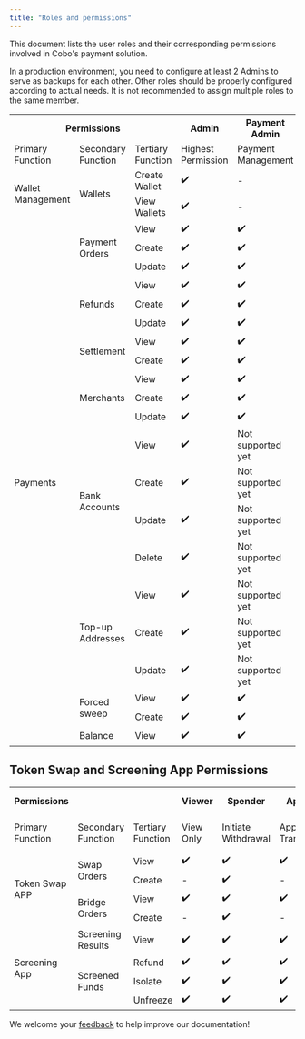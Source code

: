 ```yaml
---
title: "Roles and permissions"
---
```

This document lists the user roles and their corresponding permissions involved in Cobo's payment solution.


<Note>In a production environment, you need to configure at least 2 Admins to serve as backups for each other. Other roles should be properly configured according to actual needs. It is not recommended to assign multiple roles to the same member.</Note>

<table class="six-columns-fixed-first-row-cn">
  <tr>
    <th colspan="3">Permissions</th>
    <th>Admin</th>
    <th>Payment Admin</th>
      <th>Payment Member</th>
  </tr>
  <tr>
    <td>Primary Function</td>
    <td>Secondary Function</td>
    <td>Tertiary Function</td>
    <td>Highest Permission</td>
    <td>Payment Management</td>
    <td>Payment Operations</td>
  </tr>
  <tr>
    <td rowspan="2">Wallet Management</td>
    <td rowspan="2">Wallets</td>
    <td>Create Wallet</td>
    <td>✔️</td>
    <td>-</td>
    <td>-</td>
  </tr>
  <tr>
    <td>View Wallets</td>
    <td>✔️</td>
    <td>-</td>
    <td>-</td>
  </tr>
  <tr>
    <td rowspan="21">Payments</td>
    <td rowspan="3">Payment Orders</td>
    <td>View</td>
    <td>✔️</td>
    <td>✔️</td>
    <td>✔️</td>
  </tr>
  <tr>
    <td>Create</td>
    <td>✔️</td>
    <td>✔️</td>
    <td>-</td>
  </tr>
  <tr>
    <td>Update</td>
    <td>✔️</td>
    <td>✔️</td>
    <td>-</td>
  </tr>
  <tr>
    <td rowspan="3">Refunds</td>
    <td>View</td>
    <td>✔️</td>
    <td>✔️</td>
    <td>✔️</td>
  </tr>
  <tr>
    <td>Create</td>
    <td>✔️</td>
    <td>✔️</td>
    <td>✔️</td>
  </tr>
  <tr>
    <td>Update</td>
    <td>✔️</td>
    <td>✔️</td>
    <td>✔️</td>
  </tr>
  <tr>
    <td rowspan="2">Settlement</td>
    <td>View</td>
    <td>✔️</td>
    <td>✔️</td>
    <td>✔️</td>
  </tr>
  <tr>
    <td>Create</td>
    <td>✔️</td>
    <td>✔️</td>
    <td>✔️</td>
  </tr>
  <tr>
    <td rowspan="3">Merchants</td>
    <td>View</td>
    <td>✔️</td>
    <td>✔️</td>
    <td>✔️</td>
  </tr>
  <tr>
    <td>Create</td>
    <td>✔️</td>
    <td>✔️</td>
    <td>✔️</td>
  </tr>
  <tr>
    <td>Update</td>
    <td>✔️</td>
    <td>✔️</td>
    <td>✔️</td>
  </tr>
  <tr>
    <td rowspan="4">Bank Accounts</td>
    <td>View</td>
    <td>✔️</td>
    <td>Not supported yet</td>
    <td>✔️</td>
  </tr>
  <tr>
    <td>Create</td>
    <td>✔️</td>
    <td>Not supported yet</td>
    <td>-</td>
  </tr>
  <tr>
    <td>Update</td>
    <td>✔️</td>
    <td>Not supported yet</td>
    <td>-</td>
  </tr>
  <tr>
    <td>Delete</td>
    <td>✔️</td>
    <td>Not supported yet</td>
    <td>Not supported yet</td>
  </tr>
  <tr>
    <td rowspan="3">Top-up Addresses</td>
    <td>View</td>
    <td>✔️</td>
    <td>Not supported yet</td>
    <td>Not supported yet</td>
  </tr>
  <tr>
    <td>Create</td>
    <td>✔️</td>
    <td>Not supported yet</td>
    <td>Not supported yet</td>
  </tr>
  <tr>
    <td>Update</td>
    <td>✔️</td>
    <td>Not supported yet</td>
    <td>-</td>
  </tr>
  <tr>
    <td rowspan="2">Forced sweep</td>
    <td>View</td>
    <td>✔️</td>
    <td>✔️</td>
    <td>✔️</td>
  </tr>
  <tr>
    <td>Create</td>
    <td>✔️</td>
    <td>✔️</td>
    <td>✔️</td>
  </tr>
  <tr>
    <td>Balance</td>
    <td>View</td>
    <td>✔️</td>
    <td>✔️</td>
    <td>✔️</td>
  </tr>
</table>

## Token Swap and Screening App Permissions


<table class="six-columns-fixed-first-row-cn">
  <tr>
    <th>Permissions</th>
    <th></th>
    <th></th>
    <th>Viewer</th>
    <th>Spender</th>
    <th>Approver</th>
    <th>Operator</th>
    <th>Manager</th>
    <th>Admin</th>
    <th>Payment Management</th>
    <th>Payment Member</th>
  </tr>
  <tr>
    <td>Primary Function</td>
    <td>Secondary Function</td>
    <td>Tertiary Function</td>
    <td>View Only</td>
    <td>Initiate Withdrawal</td>
    <td>Approve Transactions</td>
    <td>Configure Wallets</td>
    <td>Assist Organization Management</td>
    <td>Highest Permission</td>
    <td>Payment Management</td>
    <td>Payment Operations</td>
  </tr>
  <tr>
    <td rowspan="4">Token Swap APP</td>
    <td rowspan="2">Swap Orders</td>
    <td>View</td>
    <td>✔️</td>
    <td>✔️</td>
    <td>✔️</td>
    <td>✔️</td>
    <td>✔️</td>
    <td>✔️</td>
    <td>-</td>
    <td>-</td>
  </tr>
  <tr>
    <td>Create</td>
    <td>-</td>
    <td>✔️</td>
    <td>-</td>
    <td>-</td>
    <td>-</td>
    <td>✔️</td>
    <td>-</td>
    <td>-</td>
  </tr>
  <tr>
    <td rowspan="2">Bridge Orders</td>
    <td>View</td>
    <td>✔️</td>
    <td>✔️</td>
    <td>✔️</td>
    <td>✔️</td>
    <td>✔️</td>
    <td>✔️</td>
    <td>-</td>
    <td>-</td>
  </tr>
  <tr>
    <td>Create</td>
    <td>-</td>
    <td>✔️</td>
    <td>-</td>
    <td>-</td>
    <td>-</td>
    <td>✔️</td>
    <td>-</td>
    <td>-</td>
  </tr>
  <tr>
    <td rowspan="4">Screening App</td>
    <td>Screening Results</td>
    <td>View</td>
    <td>✔️</td>
    <td>✔️</td>
    <td>✔️</td>
    <td>✔️</td>
    <td>✔️</td>
    <td>✔️</td>
    <td>✔️</td>
    <td>✔️</td>
  </tr>
  <tr>
    <td rowspan="3">Screened Funds</td>
    <td>Refund</td>
    <td>✔️</td>
    <td>✔️</td>
    <td>✔️</td>
    <td>✔️</td>
    <td>✔️</td>
    <td>✔️</td>
    <td>✔️</td>
    <td>✔️</td>
  </tr>
  <tr>
    <td>Isolate</td>
    <td>✔️</td>
    <td>✔️</td>
    <td>✔️</td>
    <td>✔️</td>
    <td>✔️</td>
    <td>✔️</td>
    <td>✔️</td>
    <td>✔️</td>
  </tr>
  <tr>
    <td>Unfreeze</td>
    <td>✔️</td>
    <td>✔️</td>
    <td>✔️</td>
    <td>✔️</td>
    <td>✔️</td>
    <td>✔️</td>
    <td>✔️</td>
    <td>✔️</td>
  </tr>
</table>

<Tip>We welcome your [feedback](https://forms.zohopublic.com/cobo/form/DocumentFeedbackForm/formperma/QvLOhxJv1_JMsJ-1dleZ8Itb_7rzN-LtgvsDdxosoVI) to help improve our documentation!</Tip> 